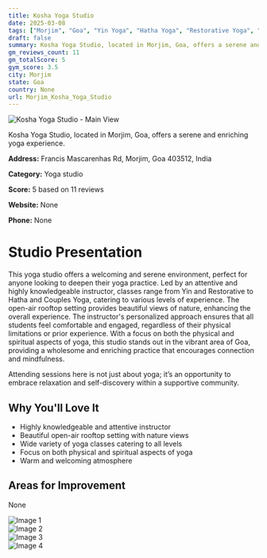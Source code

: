 ```yaml
---
title: Kosha Yoga Studio
date: 2025-03-08
tags: ["Morjim", "Goa", "Yin Yoga", "Hatha Yoga", "Restorative Yoga", "serene atmosphere", "community-oriented", "Morjim"]  
draft: false
summary: Kosha Yoga Studio, located in Morjim, Goa, offers a serene and enriching yoga experience.
gm_reviews_count: 11
gm_totalScore: 5
gym_score: 3.5
city: Morjim
state: Goa
country: None
url: Morjim_Kosha_Yoga_Studio
---
```


<div className="aspect-[16/9] relative my-8">
  <img 
    src="https://lh5.googleusercontent.com/p/AF1QipOzv132nx-CvfnagnbmtdiCao30pAJp6s8Str69=w1920-h1080-k-no"
    alt="Kosha Yoga Studio - Main View"
    className="object-cover absolute inset-0 w-full h-full rounded-lg"
  />
</div>

Kosha Yoga Studio, located in Morjim, Goa, offers a serene and enriching yoga experience.

**Address:** Francis Mascarenhas Rd, Morjim, Goa 403512, India

**Category:** Yoga studio

**Score:** 5 based on 11 reviews

**Website:** None

**Phone:** None

# Studio Presentation

This yoga studio offers a welcoming and serene environment, perfect for anyone looking to deepen their yoga practice. Led by an attentive and highly knowledgeable instructor, classes range from Yin and Restorative to Hatha and Couples Yoga, catering to various levels of experience. The open-air rooftop setting provides beautiful views of nature, enhancing the overall experience. The instructor's personalized approach ensures that all students feel comfortable and engaged, regardless of their physical limitations or prior experience. With a focus on both the physical and spiritual aspects of yoga, this studio stands out in the vibrant area of Goa, providing a wholesome and enriching practice that encourages connection and mindfulness.

Attending sessions here is not just about yoga; it’s an opportunity to embrace relaxation and self-discovery within a supportive community.

## Why You'll Love It

- Highly knowledgeable and attentive instructor
- Beautiful open-air rooftop setting with nature views
- Wide variety of yoga classes catering to all levels
- Focus on both physical and spiritual aspects of yoga
- Warm and welcoming atmosphere

## Areas for Improvement

None

<div className="grid grid-cols-1 xl:grid-cols-2 gap-4 my-8">
<div className="aspect-[4/3] relative"><img src="https://lh3.googleusercontent.com/p/AF1QipO6wzzuOWZitk3MyCadXFyQedR0PgThkYrTrsQ5=w1920-h1080-k-no" alt="Image 1" className="object-cover absolute inset-0 w-full h-full rounded-lg" /></div>
<div className="aspect-[4/3] relative"><img src="https://lh5.googleusercontent.com/p/AF1QipPGClIgFxNvscSqJLodDy7SzRRckyObcjVP2FnW=w1920-h1080-k-no" alt="Image 2" className="object-cover absolute inset-0 w-full h-full rounded-lg" /></div>
<div className="aspect-[4/3] relative"><img src="https://lh5.googleusercontent.com/p/AF1QipPyNA829OSrBMgn6MqzcOjiNmeGQiATttdfAs85=w1920-h1080-k-no" alt="Image 3" className="object-cover absolute inset-0 w-full h-full rounded-lg" /></div>
<div className="aspect-[4/3] relative"><img src="https://lh5.googleusercontent.com/p/AF1QipMCKoc-QYYclXmSjeaj0I04Mb7A2bpzM1fUexS0=w1920-h1080-k-no" alt="Image 4" className="object-cover absolute inset-0 w-full h-full rounded-lg" /></div>
</div>